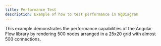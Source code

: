 ```yaml
---
title: Performance Test
description: Example of how to test performance in NgDiagram
---
```


This example demonstrates the performance capabilities of the Angular Flow library by rendering 500 nodes arranged in a 25x20 grid with almost 500 connections.


<Sidebar />
<ExampleViewer dirName="stress-test" />
